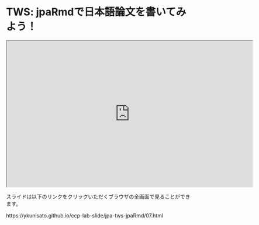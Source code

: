 # TWS: jpaRmdで日本語論文を書いてみよう！



<iframe src="https://ykunisato.github.io/ccp-lab-slide/jpa-tws-jpaRmd/07.html#1" width="672" height="400px"></iframe>


スライドは以下のリンクをクリックいただくブラウザの全画面で見ることができます。

https://ykunisato.github.io/ccp-lab-slide/jpa-tws-jpaRmd/07.html
